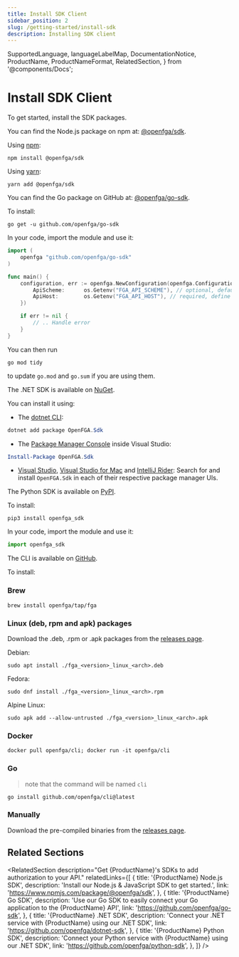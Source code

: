 ```yaml
---
title: Install SDK Client
sidebar_position: 2
slug: /getting-started/install-sdk
description: Installing SDK client
---
```


  SupportedLanguage,
  languageLabelMap,
  DocumentationNotice,
  ProductName,
  ProductNameFormat,
  RelatedSection,
} from '@components/Docs';

# Install SDK Client

<DocumentationNotice />

To get started, install the <ProductName format={ProductNameFormat.ShortForm}/> SDK packages.

<Tabs groupId="languages">
<TabItem value={SupportedLanguage.JS_SDK} label={languageLabelMap.get(SupportedLanguage.JS_SDK)}>

You can find the Node.js package on npm at: [@openfga/sdk](https://www.npmjs.com/package/@openfga/sdk).

Using [npm](https://www.npmjs.com/):

<!-- markdown-link-check-disable -->

```shell
npm install @openfga/sdk
```

Using [yarn](https://yarnpkg.com):

```shell
yarn add @openfga/sdk
```

</TabItem>
<TabItem value={SupportedLanguage.GO_SDK} label={languageLabelMap.get(SupportedLanguage.GO_SDK)}>

You can find the Go package on GitHub at: [@openfga/go-sdk](https://github.com/openfga/go-sdk).

To install:

```
go get -u github.com/openfga/go-sdk
```

In your code, import the module and use it:

```go
import (
    openfga "github.com/openfga/go-sdk"
)

func main() {
    configuration, err := openfga.NewConfiguration(openfga.Configuration{
        ApiScheme:      os.Getenv("FGA_API_SCHEME"), // optional, defaults to "https"
        ApiHost:        os.Getenv("FGA_API_HOST"), // required, define without the scheme (e.g. api.openfga.example instead of https://api.openfga.example)
    })

    if err != nil {
        // .. Handle error
    }
}
```

You can then run

```shell
go mod tidy
```

to update `go.mod` and `go.sum` if you are using them.

</TabItem>
<TabItem value={SupportedLanguage.DOTNET_SDK} label={languageLabelMap.get(SupportedLanguage.DOTNET_SDK)}>

<!-- markdown-link-check-enable -->

The <ProductName format={ProductNameFormat.ShortForm}/> .NET SDK is available on [NuGet](https://www.nuget.org/packages/OpenFga.Sdk).

You can install it using:

- The [dotnet CLI](https://docs.microsoft.com/en-us/nuget/consume-packages/install-use-packages-dotnet-cli):

```powershell
dotnet add package OpenFGA.Sdk
```

- The [Package Manager Console](https://docs.microsoft.com/en-us/nuget/consume-packages/install-use-packages-powershell) inside Visual Studio:

```powershell
Install-Package OpenFGA.Sdk
```

- [Visual Studio](https://docs.microsoft.com/en-us/nuget/consume-packages/install-use-packages-visual-studio), [Visual Studio for Mac](https://docs.microsoft.com/en-us/visualstudio/mac/nuget-walkthrough) and [IntelliJ Rider](https://www.jetbrains.com/help/rider/Using_NuGet.html): Search for and install `OpenFGA.Sdk` in each of their respective package manager UIs.

</TabItem>
<TabItem value={SupportedLanguage.PYTHON_SDK} label={languageLabelMap.get(SupportedLanguage.PYTHON_SDK)}>

The <ProductName format={ProductNameFormat.ShortForm}/> Python SDK is available on [PyPI](https://pypi.org/project/openfga-sdk).

To install:

```
pip3 install openfga_sdk
```

In your code, import the module and use it:

```python
import openfga_sdk
```

</TabItem>
<TabItem value={SupportedLanguage.CLI} label={languageLabelMap.get(SupportedLanguage.CLI)}>

The <ProductName format={ProductNameFormat.ShortForm}/> CLI is available on [GitHub](https://github.com/openfga/cli).

To install:

### Brew
```shell
brew install openfga/tap/fga
```

### Linux (deb, rpm and apk) packages
Download the .deb, .rpm or .apk packages from the [releases page](https://github.com/openfga/cli/releases).

Debian:
```shell
sudo apt install ./fga_<version>_linux_<arch>.deb
```

Fedora:
```shell
sudo dnf install ./fga_<version>_linux_<arch>.rpm
```

Alpine Linux:
```shell
sudo apk add --allow-untrusted ./fga_<version>_linux_<arch>.apk
```

### Docker
```shell
docker pull openfga/cli; docker run -it openfga/cli
```

### Go

> note that the command will be named `cli`

```shell
go install github.com/openfga/cli@latest
```

### Manually
Download the pre-compiled binaries from the [releases page](https://github.com/openfga/cli/releases).

</TabItem>
</Tabs>

<ProductConcept section="what-is-a-check-request" linkName="check API" />

## Related Sections

<RelatedSection
  description="Get {ProductName}'s SDKs to add authorization to your API."
  relatedLinks={[
    {
      title: '{ProductName} Node.js SDK',
      description: 'Install our Node.js & JavaScript SDK to get started.',
      link: 'https://www.npmjs.com/package/@openfga/sdk',
    },
    {
      title: '{ProductName} Go SDK',
      description: 'Use our Go SDK to easily connect your Go application to the {ProductName} API',
      link: 'https://github.com/openfga/go-sdk',
    },
    {
      title: '{ProductName} .NET SDK',
      description: 'Connect your .NET service with {ProductName} using our .NET SDK',
      link: 'https://github.com/openfga/dotnet-sdk',
    },
    {
      title: '{ProductName} Python SDK',
      description: 'Connect your Python service with {ProductName} using our .NET SDK',
      link: 'https://github.com/openfga/python-sdk',
    },
  ]}
/>
